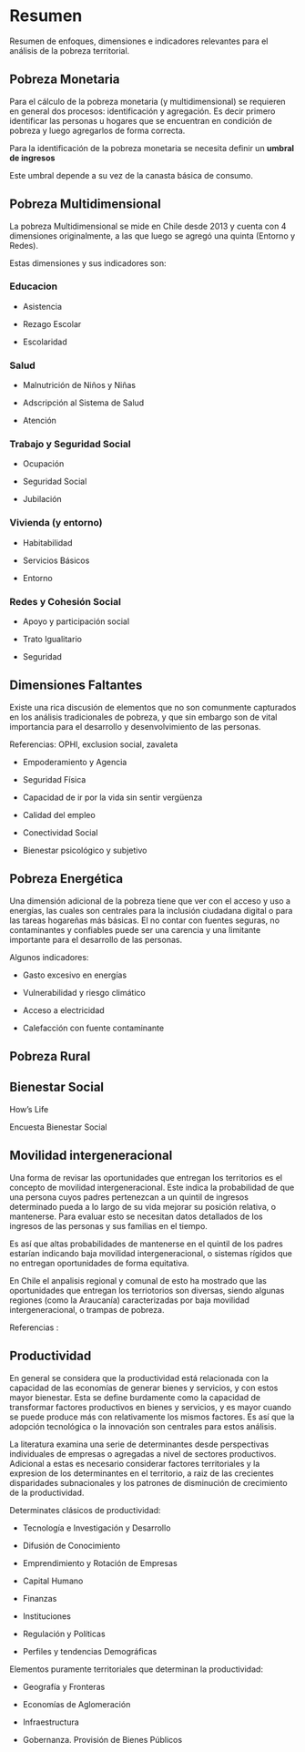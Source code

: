 # Resumen

Resumen de enfoques, dimensiones e indicadores relevantes para el análisis de la pobreza territorial.

## Pobreza Monetaria

Para el cálculo de la pobreza monetaria (y multidimensional) se requieren en general dos procesos: identificación y agregación. Es decir primero identificar las personas u hogares que se encuentran en condición de pobreza y luego agregarlos de forma correcta.

Para la identificación de la pobreza monetaria se necesita definir un **umbral de ingresos**

Este umbral depende a su vez de la canasta básica de consumo.

## Pobreza Multidimensional

La pobreza Multidimensional se mide en Chile desde 2013 y cuenta con 4 dimensiones originalmente, a las que luego se agregó una quinta (Entorno y Redes).

Estas dimensiones y sus indicadores son:

### Educacion

- Asistencia

- Rezago Escolar

- Escolaridad

### Salud

- Malnutrición de Niños y Niñas

- Adscripción al Sistema de Salud

- Atención

### Trabajo y Seguridad Social

- Ocupación

- Seguridad Social

- Jubilación

### Vivienda (y entorno)

- Habitabilidad

- Servicios Básicos

- Entorno

### Redes y Cohesión Social

- Apoyo y participación social

- Trato Igualitario

- Seguridad

## Dimensiones Faltantes

Existe una rica discusión de elementos que no son comunmente capturados en los análisis tradicionales de pobreza, y que sin embargo son de vital importancia para el desarrollo y desenvolvimiento de las personas. 

Referencias: OPHI, exclusion social, zavaleta

- Empoderamiento y Agencia

- Seguridad Física

- Capacidad de ir por la vida sin sentir vergüenza

- Calidad del empleo

- Conectividad Social

- Bienestar psicológico y subjetivo

## Pobreza Energética

Una dimensión adicional de la pobreza tiene que ver con el acceso y uso a energías, las cuales son centrales para la inclusión ciudadana digital o para las tareas hogareñas más básicas. El no contar con fuentes seguras, no contaminantes y confiables puede ser una carencia y una limitante importante para el desarrollo de las personas.

Algunos indicadores:

- Gasto excesivo en energías

- Vulnerabilidad y riesgo climático

- Acceso a electricidad

- Calefacción con fuente contaminante

## Pobreza Rural

## Bienestar Social

How's Life

Encuesta Bienestar Social

## Movilidad intergeneracional

Una forma de revisar las oportunidades que entregan los territorios es el concepto de movilidad intergeneracional. Este indica la probabilidad de que una persona cuyos padres pertenezcan a un quintil de ingresos determinado pueda a lo largo de su vida mejorar su posición relativa, o mantenerse. Para evaluar esto se necesitan datos detallados de los ingresos de las personas y sus familias en el tiempo.

Es así que altas probabilidades de mantenerse en el quintil de los padres estarían indicando baja movilidad intergeneracional, o sistemas rígidos que no entregan oportunidades de forma equitativa. 

En Chile el anpalisis regional y comunal de esto ha mostrado que las oportunidades que entregan los terriotorios son diversas, siendo algunas regiones (como la Araucanía) caracterizadas por baja movilidad intergeneracional, o trampas de pobreza.

Referencias : 


## Productividad

En general se considera que la productividad está relacionada con la capacidad de las economías de generar bienes y servicios, y con estos mayor bienestar. Esta se define burdamente como la capacidad de transformar factores productivos en bienes y servicios, y es mayor cuando se puede produce más con relativamente los mismos factores. Es así que la adopción tecnológica o la innovación son centrales para estos análisis.

La literatura examina una serie de determinantes desde perspectivas individuales de empresas o agregadas a nivel de sectores productivos. Adicional a estas es necesario considerar factores territoriales y la expresion de los determinantes en el territorio, a raiz de las crecientes disparidades subnacionales y los patrones de disminución de crecimiento de la productividad.

Determinates clásicos de productividad:

- Tecnología e Investigación y Desarrollo

- Difusión de Conocimiento

- Emprendimiento y Rotación de Empresas

- Capital Humano

- Finanzas

- Instituciones

- Regulación y Políticas

- Perfiles y tendencias Demográficas

Elementos puramente territoriales que determinan la productividad:

- Geografía y Fronteras

- Economías de Aglomeración

- Infraestructura

- Gobernanza. Provisión de Bienes Públicos